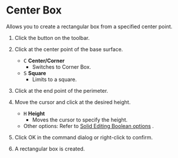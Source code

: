 
# Center Box

<Reference shortcut='' command='Center Box' button='Toolbar' />

Allows you to create a rectangular box from a specified center point.

1. Click the button on the toolbar.

2. Click at the center point of the base surface.
   - <kbd>C</kbd> **Center/Corner**
      - Switches to Corner Box.
   - <kbd>S</kbd> **Square**
      - Limits to a square.
3. Click at the end point of the perimeter.
4. Move the cursor and click at the desired height.
   - <kbd>H</kbd> **Height**
      - Moves the cursor to specify the height.
   - Other options: Refer to [Solid Editing Boolean options](boolean-options) .
5. Click OK in the command dialog or right-click to confirm.
6. A rectangular box is created.
